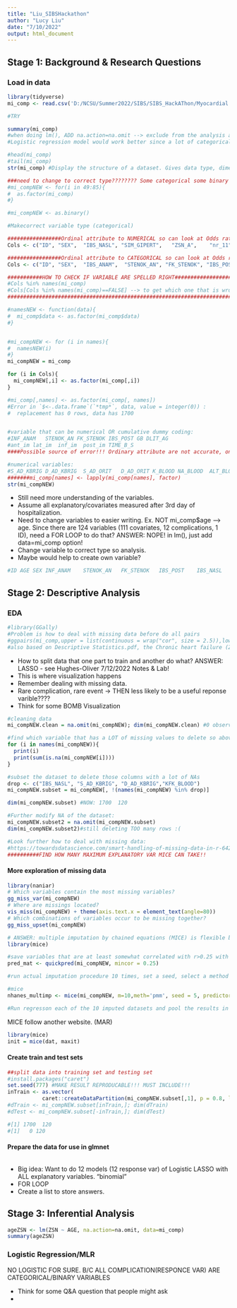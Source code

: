 ```yaml
---
title: "Liu_SIBSHackathon"
author: "Lucy Liu"
date: "7/10/2022"
output: html_document
---
```


## Stage 1: Background & Research Questions
### Load in data
```r
library(tidyverse)
mi_comp <- read.csv('D:/NCSU/Summer2022/SIBS/SIBS_HackAThon/Myocardial infarction complications Database.csv', check.names = TRUE) #make sure the variable imported valid for R without special characters/symbols like tabs

#TRY
```

```r
summary(mi_comp)
#when doing lm(), ADD na.action=na.omit --> exclude from the analysis any subject who does not have all the variables necessary to fit a model
#Logistic regression model would work better since a lot of categorical var.
```
```r
#head(mi_comp)
#tail(mi_comp)
str(mi_comp) #Display the structure of a dataset. Gives data type, dimensions, column names, and data type within columns

###need to change to correct type???????? Some categorical some binary
#mi_compNEW <- for(i in 49:85){
#  as.factor(mi_comp)
#}

#mi_compNEW <- as.binary()

#Makecorrect variable type (categorical)

#################Ordinal attribute to NUMERICAL so can look at Odds ratio################
Cols <- c("ID", "SEX",	"IBS_NASL", "SIM_GIPERT",	"ZSN_A",	"nr_11", "nr_01",	"nr_02",	"nr_03",	"nr_04",	"nr_07",	"nr_08",	"np_01",	"np_04",	"np_05",	"np_07",	"np_08"	,"np_09",	"np_10"	,	"endocr_02",	"endocr_03",	"zab_leg_01",	"zab_leg_02",	"zab_leg_03",	"zab_leg_04",	"zab_leg_06",		"O_L_POST",	"K_SH_POST",	"MP_TP_POST",	"SVT_POST",	"GT_POST",	"FIB_G_POST",		"IM_PG_P",	"ritm_ecg_p_01",	"ritm_ecg_p_02",	"ritm_ecg_p_04",	"ritm_ecg_p_06",	"ritm_ecg_p_07",	"ritm_ecg_p_08",	"n_r_ecg_p_01",	"n_r_ecg_p_02",	"n_r_ecg_p_03",	"n_r_ecg_p_04",	"n_r_ecg_p_05",	"n_r_ecg_p_06",	"n_r_ecg_p_08",	"n_r_ecg_p_09",	"n_r_ecg_p_10",	"n_p_ecg_p_01",	"n_p_ecg_p_03",	"n_p_ecg_p_04",	"n_p_ecg_p_05",	"n_p_ecg_p_06",	"n_p_ecg_p_07",	"n_p_ecg_p_08",	"n_p_ecg_p_09",	"n_p_ecg_p_10",	"n_p_ecg_p_11",	"n_p_ecg_p_12",	"fibr_ter_01",	"fibr_ter_02",	"fibr_ter_03",	"fibr_ter_05",	"fibr_ter_06",	"fibr_ter_07",	"fibr_ter_08",	"GIPO_K",		"GIPER_NA",	"NA_KB",	"NOT_NA_KB",	"LID_KB",	"NITR_S",	"NOT_NA_1_n",	"LID_S_n",	"B_BLOK_S_n",	"ANT_CA_S_n",	"GEPAR_S_n",	"ASP_S_n",	"TIKL_S_n",	"TRENT_S_n",	"FIBR_PREDS",	"PREDS_TAH",	"JELUD_TAH",	"FIBR_JELUD",	"A_V_BLOK",	"OTEK_LANC",	"RAZRIV",	"DRESSLER",	"ZSN",	"REC_IM",	"P_IM_STEN",	"LET_IS")

#################Ordinal attribute to CATEGORICAL so can look at Odds ratio################
Cols <- c("ID", "SEX",	"IBS_ANAM",  "STENOK_AN", "FK_STENOK", "IBS_POST","IBS_NASL", "GB","SIM_GIPERT","DLIT_AG",	"ZSN_A",	"nr_11", "nr_01",	"nr_02",	"nr_03",	"nr_04",	"nr_07",	"nr_08",	"np_01",	"np_04",	"np_05",	"np_07",	"np_08"	,"np_09",	"np_10"	,	"endocr_02",	"endocr_03",	"zab_leg_01",	"zab_leg_02",	"zab_leg_03",	"zab_leg_04",	"zab_leg_06",		"O_L_POST",	"K_SH_POST",	"MP_TP_POST",	"SVT_POST",	"GT_POST",	"FIB_G_POST",	"ant_im",	"lat_im","inf_im","post_im","IM_PG_P",	"ritm_ecg_p_01",	"ritm_ecg_p_02",	"ritm_ecg_p_04",	"ritm_ecg_p_06",	"ritm_ecg_p_07",	"ritm_ecg_p_08",	"n_r_ecg_p_01",	"n_r_ecg_p_02",	"n_r_ecg_p_03",	"n_r_ecg_p_04",	"n_r_ecg_p_05",	"n_r_ecg_p_06",	"n_r_ecg_p_08",	"n_r_ecg_p_09",	"n_r_ecg_p_10",	"n_p_ecg_p_01",	"n_p_ecg_p_03",	"n_p_ecg_p_04",	"n_p_ecg_p_05",	"n_p_ecg_p_06",	"n_p_ecg_p_07",	"n_p_ecg_p_08",	"n_p_ecg_p_09",	"n_p_ecg_p_10",	"n_p_ecg_p_11",	"n_p_ecg_p_12",	"fibr_ter_01",	"fibr_ter_02",	"fibr_ter_03",	"fibr_ter_05",	"fibr_ter_06",	"fibr_ter_07",	"fibr_ter_08",	"GIPO_K",		"GIPER_NA",	"TIME_B_S","NA_KB",	"NOT_NA_KB",	"LID_KB",	"NITR_S",	"NOT_NA_1_n",	"LID_S_n",	"B_BLOK_S_n",	"ANT_CA_S_n",	"GEPAR_S_n",	"ASP_S_n",	"TIKL_S_n",	"TRENT_S_n",	"FIBR_PREDS",	"PREDS_TAH",	"JELUD_TAH",	"FIBR_JELUD",	"A_V_BLOK",	"OTEK_LANC",	"RAZRIV",	"DRESSLER",	"ZSN",	"REC_IM",	"P_IM_STEN",	"LET_IS")

###########HOW TO CHECK IF VARIABLE ARE SPELLED RIGHT##################
#Cols %in% names(mi_comp)
#Cols[Cols %in% names(mi_comp)==FALSE] --> to get which one that is wrong 
##########################################################################

#namesNEW <- function(data){
#  mi_comp$data <- as.factor(mi_comp$data)
#}


#mi_compNEW <- for (i in names){
#  namesNEW(i)
#}
mi_compNEW = mi_comp

for (i in Cols){
  mi_compNEW[,i] <- as.factor(mi_comp[,i])
}

#mi_comp[,names] <- as.factor(mi_comp[, names])
#Error in `$<-.data.frame`(`*tmp*`, data, value = integer(0)) : 
#  replacement has 0 rows, data has 1700


#variable that can be numerical OR cumulative dummy coding:
#INF_ANAM	STENOK_AN FK_STENOK IBS_POST GB DLIT_AG 
#ant_im	lat_im	inf_im	post_im TIME_B_S
####Possible source of error!!! Ordinary attribute are not accurate, only shows order!!!

#numerical variables:
#S_AD_KBRIG	D_AD_KBRIG	S_AD_ORIT	D_AD_ORIT K_BLOOD NA_BLOOD	ALT_BLOOD AST_BLOOD	KFK_BLOOD	L_BLOOD	ROE
#######mi_comp[names] <- lapply(mi_comp[names], factor)
str(mi_compNEW)

```
- Still need more understanding of the variables.
- Assume all explanatory/covariates measured after 3rd day of hospitalization.
- Need to change variables to easier writing. Ex. NOT mi_comp$age --> age. Since there are 124 variables (111 covariates, 12 complications, 1 ID), need a FOR LOOP to do that? ANSWER: NOPE! in lm(), just add data=mi_comp option!
- Change variable to correct type so analysis.
- Maybe would help to create own variable?
```r
#ID	AGE	SEX	INF_ANAM	STENOK_AN	FK_STENOK	IBS_POST	IBS_NASL	GB	SIM_GIPERT	DLIT_AG	ZSN_A	nr_11	nr_01	nr_02	nr_03	nr_04	nr_07	nr_08	np_01	np_04	np_05	np_07	np_08	np_09	np_10	endocr_01	endocr_02	endocr_03	zab_leg_01	zab_leg_02	zab_leg_03	zab_leg_04	zab_leg_06	S_AD_KBRIG	D_AD_KBRIG	S_AD_ORIT	D_AD_ORIT	O_L_POST	K_SH_POST	MP_TP_POST	SVT_POST	GT_POST	FIB_G_POST	ant_im	lat_im	inf_im	post_im	IM_PG_P	ritm_ecg_p_01	ritm_ecg_p_02	ritm_ecg_p_04	ritm_ecg_p_06	ritm_ecg_p_07	ritm_ecg_p_08	n_r_ecg_p_01	n_r_ecg_p_02	n_r_ecg_p_03	n_r_ecg_p_04	n_r_ecg_p_05	n_r_ecg_p_06	n_r_ecg_p_08	n_r_ecg_p_09	n_r_ecg_p_10	n_p_ecg_p_01	n_p_ecg_p_03	n_p_ecg_p_04	n_p_ecg_p_05	n_p_ecg_p_06	n_p_ecg_p_07	n_p_ecg_p_08	n_p_ecg_p_09	n_p_ecg_p_10	n_p_ecg_p_11	n_p_ecg_p_12	fibr_ter_01	fibr_ter_02	fibr_ter_03	fibr_ter_05	fibr_ter_06	fibr_ter_07	fibr_ter_08	GIPO_K	K_BLOOD	GIPER_NA	NA_BLOOD	ALT_BLOOD	AST_BLOOD	KFK_BLOOD	L_BLOOD	ROE	TIME_B_S	R_AB_1_n	R_AB_2_n	R_AB_3_n	NA_KB	NOT_NA_KB	LID_KB	NITR_S	NA_R_1_n	NA_R_2_n	NA_R_3_n	NOT_NA_1_n	NOT_NA_2_n	NOT_NA_3_n	LID_S_n	B_BLOK_S_n	ANT_CA_S_n	GEPAR_S_n	ASP_S_n	TIKL_S_n	TRENT_S_n	FIBR_PREDS	PREDS_TAH	JELUD_TAH	FIBR_JELUD	A_V_BLOK	OTEK_LANC	RAZRIV	DRESSLER	ZSN	REC_IM	P_IM_STEN	LET_IS
```

## Stage 2: Descriptive Analysis

### EDA

```r
#library(GGally)
#Problem is how to deal with missing data before do all pairs
#ggpairs(mi_comp,upper = list(continuous = wrap("cor", size = 2.5)),lower = list(continuous = "smooth"))
#also based on Descriptive Statistics.pdf, the Chronic heart failure (ZSN) has highest prob of complication!!! (focus on this response var most?!)
```
- How to split data that one part to train and another do what? ANSWER: LASSO - see Hughes-Oliver 7/12/2022 Notes & Lab!
- This is where visualization happens
- Remember dealing with missing data.
- Rare complication, rare event → THEN less likely to be a useful reponse varible????
- Think for some BOMB Visualization
```r
#cleaning data
mi_compNEW.clean = na.omit(mi_compNEW); dim(mi_compNEW.clean) #0 observation????
```
```r
#find which variable that has a LOT of missing values to delete so above won't be 0 abs.
for (i in names(mi_compNEW)){
  print(i)
  print(sum(is.na(mi_compNEW[i])))
}
```
```r
#subset the dataset to delete those columns with a lot of NAs
drop <- c("IBS_NASL", "S_AD_KBRIG", "D_AD_KBRIG","KFK_BLOOD")
mi_compNEW.subset = mi_compNEW[, !(names(mi_compNEW) %in% drop)]

dim(mi_compNEW.subset) #NOW: 1700  120
```


```r
#Further modify NA of the dataset:
mi_compNEW.subset2 = na.omit(mi_compNEW.subset)
dim(mi_compNEW.subset2)#still deleting TOO many rows :(

#Look further how to deal with missing data:
#https://towardsdatascience.com/smart-handling-of-missing-data-in-r-6425f8a559f2
##########FIND HOW MANY MAXIMUM EXPLANATORY VAR MICE CAN TAKE!!
```
#### More exploration of missing data
```r
library(naniar)
# Which variables contain the most missing variables?
gg_miss_var(mi_compNEW)
# Where are missings located?
vis_miss(mi_compNEW) + theme(axis.text.x = element_text(angle=80))
# Which combinations of variables occur to be missing together?
gg_miss_upset(mi_compNEW)
```
```r
# ANSWER: multiple imputation by chained equations (MICE) is flexible b/c use remaining info in data to create a model that predicts what could have been recorded to fill in blanks. Fill in the missing values multiple times and create several complete datasets before we pool the results to arrive at more realistic results. 
library(mice)

#save variables that are at least somewhat correlated with r>0.25 with it.
pred_mat <- quickpred(mi_compNEW, mincor = 0.25)
```
```r
#run actual imputation procedure 10 times, set a seed, select a method and use the prediction matrix on our original dataset.

#mice
nhanes_multimp <- mice(mi_compNEW, m=10,meth='pmm', seed = 5, predictorMatrix = pred_mat)

#Run regresson each of the 10 imputed datasets and pool the results in the end. PROBLEM: Don't know what model to use?! In a loop: missing data then model, model then missing data????


```
MICE follow another website. (MAR)
```r
library(mice)
init = mice(dat, maxit)
```


#### Create train and test sets
```r
##split data into training set and testing set
#install.packages("caret")
set.seed(777) #MAKE RESULT REPRODUCABLE!!! MUST INCLUDE!!!
inTrain <- as.vector(
           caret::createDataPartition(mi_compNEW.subset[,1], p = 0.8, list = FALSE, times = 1 ) )
#dTrain <- mi_compNEW.subset[inTrain,]; dim(dTrain)
#dTest <- mi_compNEW.subset[-inTrain,]; dim(dTest)

#[1] 1700  120
#[1]   0 120
```
#### Prepare the data for use in glmnet
```r

```
- Big idea: Want to do 12 models (12 response var) of Logistic LASSO with ALL explanatory variables. "binomial"
- FOR LOOP
- Create a list to store answers.


## Stage 3: Inferential Analysis
```r
ageZSN <- lm(ZSN ~ AGE, na.action=na.omit, data=mi_comp)
summary(ageZSN)
```


### Logistic Regression/MLR
NO LOGISTIC FOR SURE. B/C ALL COMPLICATION(RESPONCE VAR) ARE CATEGORICAL/BINARY VARIABLES


- Think for some Q&A question that people might ask
- 